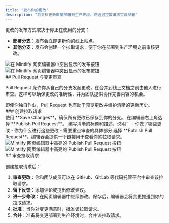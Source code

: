 ```yaml
---
title: "发布你的更改"
description: "将文档更新直接部署到生产环境，或通过拉取请求完成部署"
---
```


更改的发布方式取决于你正在使用的分支：

* **部署分支**：发布会立即更新你的线上站点。
* **其他分支**：发布会创建一个拉取请求，便于你在部署到生产环境之前审核更改。

<Frame>
  <img 
    src="/images/editor/publish-flow-light.png" 
    alt="在 Mintlify 网页编辑器中突出显示的发布按钮" 
    className="block dark:hidden" 
  />
  <img 
    src="/images/editor/publish-flow-dark.png" 
    alt="在 Mintlify 网页编辑器中突出显示的发布按钮" 
    className="hidden dark:block" 
  />
</Frame>

<div id="pull-requests-and-reviewing-changes">
  ## Pull Request 与变更审查
</div>

Pull Request 允许你从自己的分支发起更改，在合并到线上文档之前由他人进行审查。这样可以确保更改的准确性，并为团队提供协作完善内容的机会。

<Tip>
  即使你独自作业，Pull Request 也有助于预览更改并维护清晰的更新历史。
</Tip>

<div id="creating-a-pull-request">
  ### 创建拉取请求
</div>

<Steps>
  <Step title="保存你的工作">
    使用 **Save Changes**，确保所有更改已保存到你的分支。
  </Step>
  <Step title="创建拉取请求">
    在编辑器右上角选择 **Publish Pull Request**。
  </Step>
  <Step title="添加标题和描述">
    编写清晰的标题和描述，说明：
    - 你做了哪些更改
    - 你为什么进行这些更改
    - 需要重点审查的具体部分
  </Step>
  <Step title="创建并分享">
    选择 **Publish Pull Request**。编辑器会提供一个链接用于查看你的拉取请求。

  <Frame>
  <img 
    src="/images/editor/pull-request-light.png" 
    alt="Mintlify 网页编辑器中高亮的 Publish Pull Request 按钮" 
    className="block dark:hidden" 
  />
  <img 
    src="/images/editor/pull-request-dark.png" 
    alt="Mintlify 网页编辑器中高亮的 Publish Pull Request 按钮" 
    className="hidden dark:block" 
  />
  </Frame>
  </Step>
</Steps>

<div id="reviewing-pull-requests">
  ## 审查拉取请求
</div>

创建拉取请求后：

1. **审查更改**：你和团队成员可以在 GitHub、GitLab 等代码托管平台中审查该拉取请求。
2. **留下反馈**：添加评论或提出修改建议。
3. **进一步修改**：在网页编辑器中继续修改。保存后，编辑器会将变更推送到你的拉取请求。
4. **批准**：当你对变更满意时，批准该拉取请求。
5. **合并**：准备将变更部署到生产环境时，合并该拉取请求。